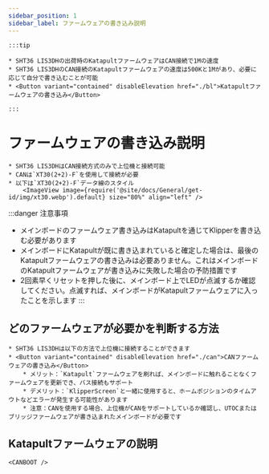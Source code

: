 ```yaml
---
sidebar_position: 1
sidebar_label: ファームウェアの書き込み説明
---
```



    :::tip

    * SHT36 LIS3DHの出荷時のKatapultファームウェアはCAN接続で1Mの速度
    * SHT36 LIS3DHのCAN接続のKatapultファームウェアの速度は500Kと1Mがあり、必要に応じて自分で書き込むことが可能
    * <Button variant="contained" disableElevation href="./bl">Katapultファームウェアの書き込み</Button>

    :::

# ファームウェアの書き込み説明

    * SHT36 LIS3DHはCAN接続方式のみで上位機と接続可能
    * CANは`XT30(2+2)-F`を使用して接続が必要
    * 以下は`XT30(2+2)-F`データ線のスタイル
        <ImageView image={require('@site/docs/General/get-id/img/xt30.webp').default} size="80%" align="left" />

:::danger 注意事項
* メインボードのファームウェア書き込みはKatapultを通じてKlipperを書き込む必要があります
* メインボードにKatapultが既に書き込まれていると確定した場合は、最後のKatapultファームウェアの書き込みは必要ありません。これはメインボードのKatapultファームウェアが書き込みに失敗した場合の予防措置です
* 2回素早くリセットを押した後に、メインボード上でLEDが点滅するか確認してください。点滅すれば、メインボードがKatapultファームウェアに入ったことを示します
:::

## どのファームウェアが必要かを判断する方法

    * SHT36 LIS3DHは以下の方法で上位機に接続することができます
    * <Button variant="contained" disableElevation href="./can">CANファームウェアの書き込み</Button>
        * メリット：`Katapult`ファームウェアを刷れば、メインボードに触れることなくファームウェアを更新でき、バス接続もサポート
        * デメリット：`KlipperScreen`と一緒に使用すると、ホームポジションのタイムアウトなどエラーが発生する可能性があります
        * 注意：CANを使用する場合、上位機がCANをサポートしているか確認し、UTOCまたはブリッジファームウェアが書き込まれたメインボードが必要です


## Katapultファームウェアの説明

    <CANBOOT />